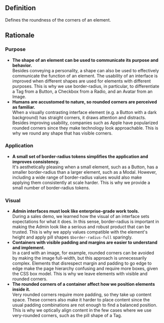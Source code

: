 ## Definition

Defines the roundness of the corners of an element.

## Rationale

### Purpose

- **The shape of an element can be used to communicate its purpose and behavior.**<br />
  Besides conveying a personality, a shape can also be used to effectively communicate the function of an element. The usability of an interface is improved when different shapes are used for elements with different purposes. This is why we use border-radius, in particular, to differentiate a Tag from a Button, a Checkbox from a Radio, and an Avatar from an Image.
- **Humans are accustomed to nature, so rounded corners are perceived as familiar.**<br />
  When a visually contrasting interface element (e.g. a Button with a dark background) has straight corners, it draws attention and distracts. Besides improving usability, companies such as Apple have popularized rounded corners since they make technology look approachable. This is why we round any shape that has visible corners.

### Application

- **A small set of border-radius tokens simplifies the application and improves consistency.**<br />
  It's aesthetically pleasing when a small element, such as a Button, has a smaller border-radius than a larger element, such as a Modal. However, including a wide range of border-radius values would also make applying them consistently at scale harder. This is why we provide a small number of border-radius tokens.

### Visual

- **Admin interfaces must look like enterprise-grade work tools.**<br />
  During a sales demo, we learned how the visual of an interface sets expectations for what it does. In this sense, border-radius is important in making the Admin look like a serious and robust product that can be trusted. This is why we apply values compatible with the element's height and apply pill shapes `$border-radius-full` sparingly.
- **Containers with visible padding and margins are easier to understand and implement.**<br />
  In a card with an image, for example, rounded corners can be avoided by making the image full-width, but this approach is unnecessarily complex. Elements that disrespect margin and padding to go edge to edge make the page hierarchy confusing and require more boxes, given the CSS box model. This is why we leave elements with visible and rounded corners.
- **The rounded corners of a container affect how we position elements inside it.**<br />
  Very rounded corners require more padding, so they take up content space. These corners also make it harder to place content since the usual padding combinations are not enough to find a balanced position. This is why we optically align content in the few cases where we use very-rounded corners, such as the pill shape of a Tag.
